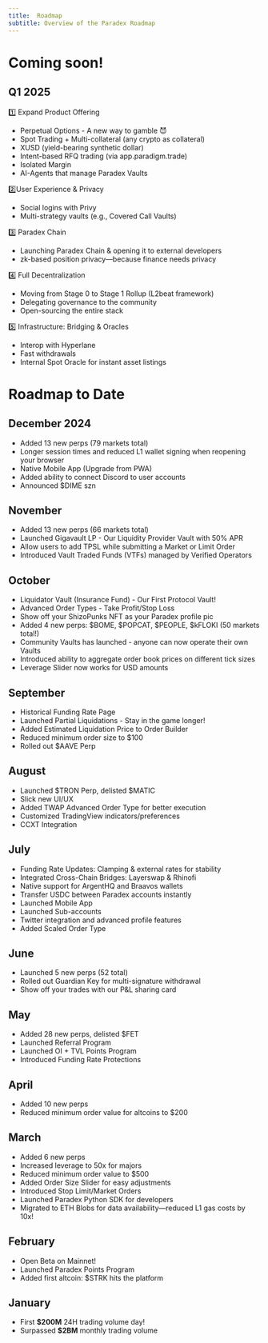 ```yaml
---
title:  Roadmap
subtitle: Overview of the Paradex Roadmap
---
```


# Coming soon!

## Q1 2025

1️⃣ Expand Product Offering
* Perpetual Options - A new way to gamble 😈
* Spot Trading + Multi-collateral (any crypto as collateral)
* XUSD (yield-bearing synthetic dollar)
* Intent-based RFQ trading (via app.paradigm.trade)
* Isolated Margin
* AI-Agents that manage Paradex Vaults

2️⃣User Experience & Privacy
* Social logins with Privy
* Multi-strategy vaults (e.g., Covered Call Vaults)

3️⃣ Paradex Chain
* Launching Paradex Chain & opening it to external developers
* zk-based position privacy—because finance needs privacy

4️⃣ Full Decentralization
* Moving from Stage 0 to Stage 1 Rollup (L2beat framework)
* Delegating governance to the community
* Open-sourcing the entire stack

5️⃣ Infrastructure: Bridging & Oracles
* Interop with Hyperlane
* Fast withdrawals
* Internal Spot Oracle for instant asset listings

# Roadmap to Date

## December 2024

* Added 13 new perps (79 markets total)
* Longer session times and reduced L1 wallet signing when reopening your browser
* Native Mobile App (Upgrade from PWA)
* Added ability to connect Discord to user accounts
* Announced $DIME szn

## November

* Added 13 new perps (66 markets total)
* Launched Gigavault LP - Our Liquidity Provider Vault with 50% APR
* Allow users to add TPSL while submitting a Market or Limit Order
* Introduced Vault Traded Funds (VTFs) managed by Verified Operators

## October

* Liquidator Vault (Insurance Fund) - Our First Protocol Vault!
* Advanced Order Types - Take Profit/Stop Loss 
* Show off your ShizoPunks NFT as your Paradex profile pic ️
* Added 4 new perps: \$BOME, \$POPCAT, \$PEOPLE, \$kFLOKI (50 markets total!) 
* Community Vaults has launched - anyone can now operate their own Vaults 
* Introduced ability to aggregate order book prices on different tick sizes 
* Leverage Slider now works for USD amounts 

## September

* Historical Funding Rate Page
* Launched Partial Liquidations - Stay in the game longer! 
* Added Estimated Liquidation Price to Order Builder 
* Reduced minimum order size to $100 
* Rolled out \$AAVE Perp 

## August

* Launched \$TRON Perp, delisted \$MATIC 
* Slick new UI/UX 
* Added TWAP Advanced Order Type for better execution 
* Customized TradingView indicators/preferences 
* CCXT Integration 

## July

* Funding Rate Updates: Clamping & external rates for stability 
* Integrated Cross-Chain Bridges: Layerswap & Rhinofi 
* Native support for ArgentHQ and Braavos wallets 
* Transfer USDC between Paradex accounts instantly
* Launched Mobile App 
* Launched Sub-accounts 
* Twitter integration and advanced profile features
* Added Scaled Order Type

## June

* Launched 5 new perps (52 total) 
* Rolled out Guardian Key for multi-signature withdrawal 
* Show off your trades with our P\&L sharing card 

## May

* Added 28 new perps, delisted \$FET
* Launched Referral Program 
* Launched OI + TVL Points Program
* Introduced Funding Rate Protections

## April

* Added 10 new perps
* Reduced minimum order value for altcoins to $200

## March

* Added 6 new perps
* Increased leverage to 50x for majors
* Reduced minimum order value to $500 
* Added Order Size Slider for easy adjustments 
* Introduced Stop Limit/Market Orders 
* Launched Paradex Python SDK for developers 
* Migrated to ETH Blobs for data availability—reduced L1 gas costs by 10x! 

## February

* Open Beta on Mainnet!
* Launched Paradex Points Program 
* Added first altcoin: \$STRK hits the platform 

## January

* First **$200M** 24H trading volume day! 
* Surpassed **$2BM** monthly trading volume 
